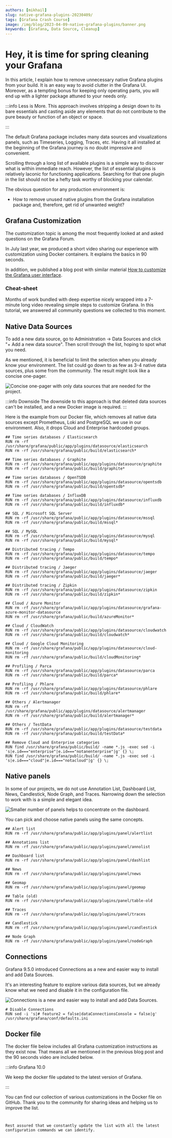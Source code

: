 ```yaml
---
authors: [mikhail]
slug: native-grafana-plugins-20230409/
tags: [Grafana Crash Course]
image: /img/blog/2023-04-09-native-grafana-plugins/banner.png
keywords: [Grafana, Data Source, Cleanup]
---
```



# Hey, it is time for spring cleaning your Grafana

In this article, I explain how to remove unnecessary native Grafana plugins from your build. It is an easy way to avoid clutter in the Grafana UI. Moreover, as a tempting bonus for keeping only operating parts, you will end up with a lighter package attuned to your needs only.

:::info Less is More.
This approach involves stripping a design down to its bare essentials and casting aside any elements that do not contribute to the pure beauty or function of an object or space.

:::

The default Grafana package includes many data sources and visualizations panels, such as Timeseries, Logging, Traces, etc. Having it all installed at the beginning of the Grafana journey is no doubt impressive and convenient.

Scrolling through a long list of available plugins is a simple way to discover what is within immediate reach.
However, the list of essential plugins is relatively laconic for functioning applications. Searching for that one plugin in the list should not be a hefty task worthy of blocking your calendar.

The obvious question for any production environment is:

- How to remove unused native plugins from the Grafana installation package and, therefore, get rid of unwanted weight?

## Grafana Customization

The customization topic is among the most frequently looked at and asked questions on the Grafana Forum.

In July last year, we produced a short video sharing our experience with customization using Docker containers. It explains the basics in 90 seconds.

<Youtube
  id="3GRoa8TzIxY"
  title="Change titles, icons, footer, default dashboard in Grafana 9."
/>

In addition, we published a blog post with similar material [How to customize the Grafana user interface](/blog/how-to-customize-the-grafana-user-interface-8d70a42dc2b6/).

### Cheat-sheet

Months of work bundled with deep expertise nicely wrapped into a 7-minute long video revealing simple steps to customize Grafana. In this tutorial, we answered all community questions we collected to this moment.

<Youtube
  id="ChI78v4UZc0"
  title="How to customize Grafana 9.4. A cheat-sheet for Docker container and Windows."
/>

## Native Data Sources

To add a new data source, go to Administration -> Data Sources and click "+ Add a new data source". Then scroll through the list, hoping to spot what you need.

As we mentioned, it is beneficial to limit the selection when you already know your environment. The list could go down to as few as 3-4 native data sources, plus some from the community. The result might look like a concise one-pager.

<Image
  title="Concise one-pager with only data sources that are needed for the project."
  src="/img/blog/2023-04-09-native-grafana-plugins/datasources.png"
/>

:::info Downside
The downside to this approach is that deleted data sources can't be installed, and a new Docker image is required.
:::

Here is the example from our Docker file, which removes all native data sources except Prometheus, Loki and PostgreSQL we use in our environment. Also, it drops Cloud and Enterprise hardcoded groups.

```docker
## Time series databases / Elasticsearch
RUN rm -rf /usr/share/grafana/public/app/plugins/datasource/elasticsearch
RUN rm -rf /usr/share/grafana/public/build/elasticsearch*

## Time series databases / Graphite
RUN rm -rf /usr/share/grafana/public/app/plugins/datasource/graphite
RUN rm -rf /usr/share/grafana/public/build/graphite*

## Time series databases / OpenTSDB
RUN rm -rf /usr/share/grafana/public/app/plugins/datasource/opentsdb
RUN rm -rf /usr/share/grafana/public/build/opentsdb*

## Time series databases / InfluxDB
RUN rm -rf /usr/share/grafana/public/app/plugins/datasource/influxdb
RUN rm -rf /usr/share/grafana/public/build/influxdb*

## SQL / Microsoft SQL Server
RUN rm -rf /usr/share/grafana/public/app/plugins/datasource/mssql
RUN rm -rf /usr/share/grafana/public/build/mssql*

## SQL / MySQL
RUN rm -rf /usr/share/grafana/public/app/plugins/datasource/mysql
RUN rm -rf /usr/share/grafana/public/build/mysql*

## Distributed tracing / Tempo
RUN rm -rf /usr/share/grafana/public/app/plugins/datasource/tempo
RUN rm -rf /usr/share/grafana/public/build/tempo*

## Distributed tracing / Jaeger
RUN rm -rf /usr/share/grafana/public/app/plugins/datasource/jaeger
RUN rm -rf /usr/share/grafana/public/build/jaeger*

## Distributed tracing / Zipkin
RUN rm -rf /usr/share/grafana/public/app/plugins/datasource/zipkin
RUN rm -rf /usr/share/grafana/public/build/zipkin*

## Cloud / Azure Monitor
RUN rm -rf /usr/share/grafana/public/app/plugins/datasource/grafana-azure-monitor-datasource
RUN rm -rf /usr/share/grafana/public/build/azureMonitor*

## Cloud / CloudWatch
RUN rm -rf /usr/share/grafana/public/app/plugins/datasource/cloudwatch
RUN rm -rf /usr/share/grafana/public/build/cloudwatch*

## Cloud / Google Cloud Monitoring
RUN rm -rf /usr/share/grafana/public/app/plugins/datasource/cloud-monitoring
RUN rm -rf /usr/share/grafana/public/build/cloudMonitoring*

## Profiling / Parca
RUN rm -rf /usr/share/grafana/public/app/plugins/datasource/parca
RUN rm -rf /usr/share/grafana/public/build/parca*

## Profiling / Phlare
RUN rm -rf /usr/share/grafana/public/app/plugins/datasource/phlare
RUN rm -rf /usr/share/grafana/public/build/phlare*

## Others / Alertmanager
RUN rm -rf /usr/share/grafana/public/app/plugins/datasource/alertmanager
RUN rm -rf /usr/share/grafana/public/build/alertmanager*

## Others / TestData
RUN rm -rf /usr/share/grafana/public/app/plugins/datasource/testdata
RUN rm -rf /usr/share/grafana/public/build/testData*

## Remove Cloud and Enterprise categories
RUN find /usr/share/grafana/public/build/ -name *.js -exec sed -i 's|e.id==="enterprise"|e.id==="notanenterprise"|g' {} \;
RUN find /usr/share/grafana/public/build/ -name *.js -exec sed -i 's|e.id==="cloud"|e.id==="notacloud"|g' {} \;
```

## Native panels

In some of our projects, we do not use Annotation List, Dashboard List, News, Candlestick, Node Graph, and Traces.
Narrowing down the selection to work with is a simple and elegant idea.

<Image
  title="Smaller number of panels helps to concentrate on the dashboard."
  src="/img/blog/2023-04-09-native-grafana-plugins/panels.png"
/>

You can pick and choose native panels using the same concepts.

```docker
## Alert list
RUN rm -rf /usr/share/grafana/public/app/plugins/panel/alertlist

## Annotations list
RUN rm -rf /usr/share/grafana/public/app/plugins/panel/annolist

## Dashboard list
RUN rm -rf /usr/share/grafana/public/app/plugins/panel/dashlist

## News
RUN rm -rf /usr/share/grafana/public/app/plugins/panel/news

## Geomap
RUN rm -rf /usr/share/grafana/public/app/plugins/panel/geomap

## Table (old)
RUN rm -rf /usr/share/grafana/public/app/plugins/panel/table-old

## Traces
RUN rm -rf /usr/share/grafana/public/app/plugins/panel/traces

## Candlestick
RUN rm -rf /usr/share/grafana/public/app/plugins/panel/candlestick

## Node Graph
RUN rm -rf /usr/share/grafana/public/app/plugins/panel/nodeGraph
```

## Connections

Grafana 9.5.0 introduced Connections as a new and easier way to install and add Data Sources.

It's an interesting feature to explore various data sources, but we already know what we need and disable it in the configuration file.

<Image
  title="Connections is a new and easier way to install and add Data Sources."
  src="/img/blog/2023-04-09-native-grafana-plugins/connections.png"
/>

```docker
# Disable Connections
RUN sed -i 's|# feature2 = false|dataConnectionsConsole = false|g' /usr/share/grafana/conf/defaults.ini
```

## Docker file

The docker file below includes all Grafana customization instructions as they exist now. That means all we mentioned in the previous blog post and the 90 seconds video are included below.

:::info Grafana 10.0

We keep the docker file updated to the latest version of Grafana.

:::

You can find our collection of various customizations in the Docker file on GitHub. Thank you to the community for sharing ideas and helping us to improve the list.

<Code
  url="https://github.com/VolkovLabs/volkovlabs-app/blob/main/Dockerfile"
  language="docker"
/>

Rest assured that we constantly update the list with all the latest configuration commands we can identify.

<Feedback />
